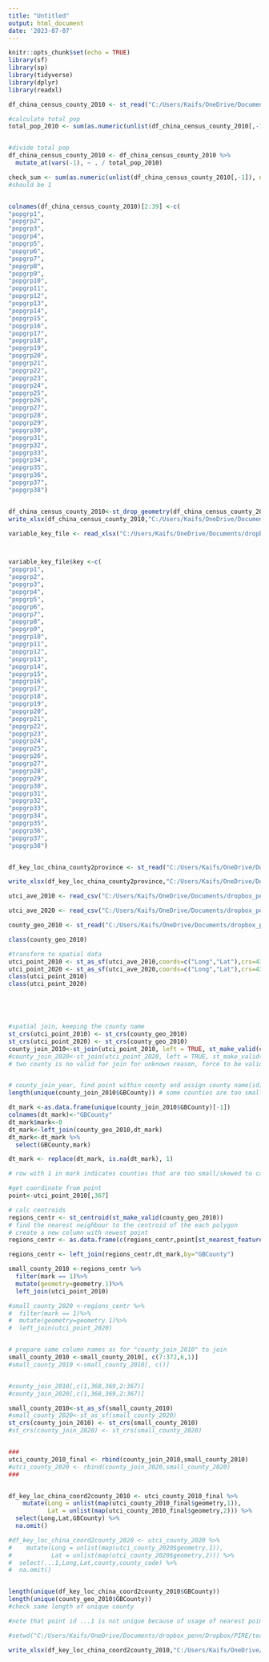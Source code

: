 ---
title: "Untitled"
output: html_document
date: '2023-07-07'
---

```{r setup, include=FALSE}
knitr::opts_chunk$set(echo = TRUE)
library(sf)
library(sp)
library(tidyverse)
library(dplyr)
library(readxl)

```



```{r demographic input}
df_china_census_county_2010 <- st_read("C:/Users/Kaifs/OneDrive/Documents/dropbox_penn/Dropbox/PIRE/team/kai_feng/census_county_data/2010 Census Data and GIS/Data/2010CountyCensusA_Extension.shp")[,c(1,61:98)]

#calculate total pop
total_pop_2010 <- sum(as.numeric(unlist(df_china_census_county_2010[,-1]), na.rm = TRUE))


#divide total pop
df_china_census_county_2010 <- df_china_census_county_2010 %>%
  mutate_at(vars(-1), ~ . / total_pop_2010)

check_sum <- sum(as.numeric(unlist(df_china_census_county_2010[,-1]), na.rm = TRUE))
#should be 1


colnames(df_china_census_county_2010)[2:39] <-c(
"popgrp1",
"popgrp2",
"popgrp3",
"popgrp4",
"popgrp5",
"popgrp6",
"popgrp7",
"popgrp8",
"popgrp9",
"popgrp10",
"popgrp11",
"popgrp12",
"popgrp13",
"popgrp14",
"popgrp15",
"popgrp16",
"popgrp17",
"popgrp18",
"popgrp19",
"popgrp20",
"popgrp21",
"popgrp22",
"popgrp23",
"popgrp24",
"popgrp25",
"popgrp26",
"popgrp27",
"popgrp28",
"popgrp29",
"popgrp30",
"popgrp31",
"popgrp32",
"popgrp33",
"popgrp34",
"popgrp35",
"popgrp36",
"popgrp37",
"popgrp38") 


df_china_census_county_2010<-st_drop_geometry(df_china_census_county_2010)
write_xlsx(df_china_census_county_2010,"C:/Users/Kaifs/OneDrive/Documents/dropbox_penn/Dropbox/PIRE/team/kai_feng/clean_data/df_china_census_county_2010.xlsx")


```


```{r variable name key}
variable_key_file <- read_xlsx("C:/Users/Kaifs/OneDrive/Documents/dropbox_penn/Dropbox/PIRE/team/kai_feng/census_county_data/2010 Census Data and GIS/Data/EXCEL/Variable_Lists_Table_A_and_L.xlsx")[67:104,c(2,4,6,7)]



variable_key_file$key <-c(
"popgrp1",
"popgrp2",
"popgrp3",
"popgrp4",
"popgrp5",
"popgrp6",
"popgrp7",
"popgrp8",
"popgrp9",
"popgrp10",
"popgrp11",
"popgrp12",
"popgrp13",
"popgrp14",
"popgrp15",
"popgrp16",
"popgrp17",
"popgrp18",
"popgrp19",
"popgrp20",
"popgrp21",
"popgrp22",
"popgrp23",
"popgrp24",
"popgrp25",
"popgrp26",
"popgrp27",
"popgrp28",
"popgrp29",
"popgrp30",
"popgrp31",
"popgrp32",
"popgrp33",
"popgrp34",
"popgrp35",
"popgrp36",
"popgrp37",
"popgrp38") 


df_key_loc_china_county2province <- st_read("C:/Users/Kaifs/OneDrive/Documents/dropbox_penn/Dropbox/PIRE/team/kai_feng/census_county_data/2010 Census Data and GIS/Data/2010CountyCensusA_Extension.shp")[,c(1:3,521:527)]

write_xlsx(df_key_loc_china_county2province,"C:/Users/Kaifs/OneDrive/Documents/dropbox_penn/Dropbox/PIRE/team/kai_feng/clean_data/df_key_loc_china_county2province_2010.xlsx")

```

```{r UTCI data}
utci_ave_2010 <- read_csv("C:/Users/Kaifs/OneDrive/Documents/dropbox_penn/Dropbox/PIRE/team/kai_feng/utci_ecmwf_raw_data/utci_ave_2010.csv")

utci_ave_2020 <- read_csv("C:/Users/Kaifs/OneDrive/Documents/dropbox_penn/Dropbox/PIRE/team/kai_feng/utci_ecmwf_raw_data/utci_ave_2020.csv")

county_geo_2010 <- st_read("C:/Users/Kaifs/OneDrive/Documents/dropbox_penn/Dropbox/PIRE/team/kai_feng/census_county_data/2010 Census Data and GIS/Data/2010CountyCensusA_Extension.shp")[,c(1)]

class(county_geo_2010) 

#transform to spatial data
utci_point_2010 <- st_as_sf(utci_ave_2010,coords=c("Long","Lat"),crs=4326)
utci_point_2020 <- st_as_sf(utci_ave_2020,coords=c("Long","Lat"),crs=4326)
class(utci_point_2010) 
class(utci_point_2020) 






```



```{r spatial join, echo=FALSE}
#spatial join, keeping the county name
st_crs(utci_point_2010) <- st_crs(county_geo_2010)
st_crs(utci_point_2020) <- st_crs(county_geo_2010)
county_join_2010<-st_join(utci_point_2010, left = TRUE, st_make_valid(county_geo_2010)[c("GBCounty")]) # join points
#county_join_2020<-st_join(utci_point_2020, left = TRUE, st_make_valid(county_geo_2020)[c("GBCounty")]) # join points
# two county is no valid for join for unknown reason, force to be valid using st_make_valid


# county_join_year, find point within county and assign county name(id) to point data
length(unique(county_join_2010$GBCounty)) # some counties are too small to capture any points
```


```{r find missing county}
  
dt_mark <-as.data.frame(unique(county_join_2010$GBCounty)[-1])
colnames(dt_mark)<-"GBCounty"
dt_mark$mark<-0
dt_mark<-left_join(county_geo_2010,dt_mark)
dt_mark<-dt_mark %>% 
  select(GBCounty,mark)

dt_mark <- replace(dt_mark, is.na(dt_mark), 1)

# row with 1 in mark indicates counties that are too small/skewed to capture points 
```


```{r find nearest point for small county}
#get coordinate from point
point<-utci_point_2010[,367]

# calc centroids
regions_centr <- st_centroid(st_make_valid(county_geo_2010))
# find the nearest neighbour to the centroid of the each polygon
# create a new column with newest point
regions_centr <- as.data.frame(c(regions_centr,point[st_nearest_feature(regions_centr, point),]))

regions_centr <- left_join(regions_centr,dt_mark,by="GBCounty")

```


```{r}

small_county_2010 <-regions_centr %>%
  filter(mark == 1)%>%
  mutate(geometry=geometry.1)%>%
  left_join(utci_point_2010)

#small_county_2020 <-regions_centr %>%
#  filter(mark == 1)%>%
#  mutate(geometry=geometry.1)%>%
#  left_join(utci_point_2020)


# prepare same column names as for "county_join_2010" to join
small_county_2010 <-small_county_2010[, c(7:372,6,1)]
#small_county_2010 <-small_county_2010[, c()]


#county_join_2010[,c(1,368,369,2:367)]
#county_join_2020[,c(1,368,369,2:367)]

small_county_2010<-st_as_sf(small_county_2010)
#small_county_2020<-st_as_sf(small_county_2020)
st_crs(county_join_2010) <- st_crs(small_county_2010)
#st_crs(county_join_2020) <- st_crs(small_county_2020)


###
utci_county_2010_final <- rbind(county_join_2010,small_county_2010) 
#utci_county_2020 <- rbind(county_join_2020,small_county_2020)
###


df_key_loc_china_coord2county_2010 <- utci_county_2010_final %>%
    mutate(Long = unlist(map(utci_county_2010_final$geometry,1)),
           Lat = unlist(map(utci_county_2010_final$geometry,2))) %>%
  select(Long,Lat,GBCounty) %>%
  na.omit()

#df_key_loc_china_coord2county_2020 <- utci_county_2020 %>%
#    mutate(Long = unlist(map(utci_county_2020$geometry,1)),
#           Lat = unlist(map(utci_county_2020$geometry,2))) %>%
#  select(...1,Long,Lat,county,county_code) %>%
#  na.omit()


length(unique(df_key_loc_china_coord2county_2010$GBCounty))
length(unique(county_geo_2010$GBCounty))
#check same length of unique county

#note that point id ...1 is not unique because of usage of nearest point

#setwd("C:/Users/Kaifs/OneDrive/Documents/dropbox_penn/Dropbox/PIRE/team/kai_feng/clean_data")

write_xlsx(df_key_loc_china_coord2county_2010,"C:/Users/Kaifs/OneDrive/Documents/dropbox_penn/Dropbox/PIRE/team/kai_feng/clean_data/df_key_loc_china_coord2county_2010.xlsx")

```


